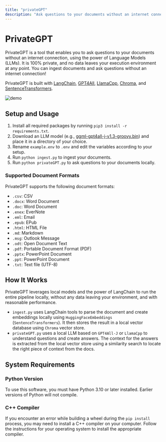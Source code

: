 ```yaml
---
title: "privateGPT"
description: "Ask questions to your documents without an internet connection, using the power of LLMs. 100% private, no data leaves your execution environment at any point."
---
```


# PrivateGPT

PrivateGPT is a tool that enables you to ask questions to your documents without an internet connection, using the power of Language Models (LLMs). It is 100% private, and no data leaves your execution environment at any point. You can ingest documents and ask questions without an internet connection!

PrivateGPT is built with [LangChain](https://github.com/hwchase17/langchain), [GPT4All](https://github.com/nomic-ai/gpt4all), [LlamaCpp](https://github.com/ggerganov/llama.cpp), [Chroma](https://www.trychroma.com/), and [SentenceTransformers](https://www.sbert.net/).

![demo](https://user-images.githubusercontent.com/721666/236942256-985801c9-25b9-48ef-80be-3acbb4575164.png)

## Setup and Usage

1. Install all required packages by running `pip3 install -r requirements.txt`.
2. Download an LLM model (e.g., [ggml-gpt4all-j-v1.3-groovy.bin](https://gpt4all.io/models/ggml-gpt4all-j-v1.3-groovy.bin)) and place it in a directory of your choice.
3. Rename `example.env` to `.env` and edit the variables according to your setup.
4. Run `python ingest.py` to ingest your documents.
5. Run `python privateGPT.py` to ask questions to your documents locally.

### Supported Document Formats

PrivateGPT supports the following document formats:

- `.csv`: CSV
- `.docx`: Word Document
- `.doc`: Word Document
- `.enex`: EverNote
- `.eml`: Email
- `.epub`: EPub
- `.html`: HTML File
- `.md`: Markdown
- `.msg`: Outlook Message
- `.odt`: Open Document Text
- `.pdf`: Portable Document Format (PDF)
- `.pptx`: PowerPoint Document
- `.ppt`: PowerPoint Document
- `.txt`: Text file (UTF-8)

## How It Works

PrivateGPT leverages local models and the power of LangChain to run the entire pipeline locally, without any data leaving your environment, and with reasonable performance.

- `ingest.py` uses LangChain tools to parse the document and create embeddings locally using `HuggingFaceEmbeddings` (`SentenceTransformers`). It then stores the result in a local vector database using `Chroma` vector store.
- `privateGPT.py` uses a local LLM based on `GPT4All-J` or `LlamaCpp` to understand questions and create answers. The context for the answers is extracted from the local vector store using a similarity search to locate the right piece of context from the docs.

## System Requirements

### Python Version

To use this software, you must have Python 3.10 or later installed. Earlier versions of Python will not compile.

### C++ Compiler

If you encounter an error while building a wheel during the `pip install` process, you may need to install a C++ compiler on your computer. Follow the instructions for your operating system to install the appropriate compiler.
